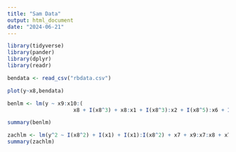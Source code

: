 ```yaml
---
title: "Sam Data"
output: html_document
date: "2024-06-21"
---
```



```r
library(tidyverse)
library(pander)
library(dplyr)
library(readr)
```


```r
bendata <- read_csv("rbdata.csv")
```

```r
plot(y~x8,bendata)
```
```r
benlm <- lm(y ~ x9:x10:(
                     x8 + I(x8^3) + x8:x1 + I(x8^3):x2 + I(x8^5):x6 + I(x8^-1):x3 + x8:x4 + I(x8^3):x5 + I(x8^5):x6:x7),data=bendata)

summary(benlm)
```

```r
zachlm <- lm(y^2 ~ I(x8^2) + I(x1) + I(x1):I(x8^2) + x7 + x9:x7:x8 + x7:I(x8^2),data=bendata)
summary(zachlm)
```

